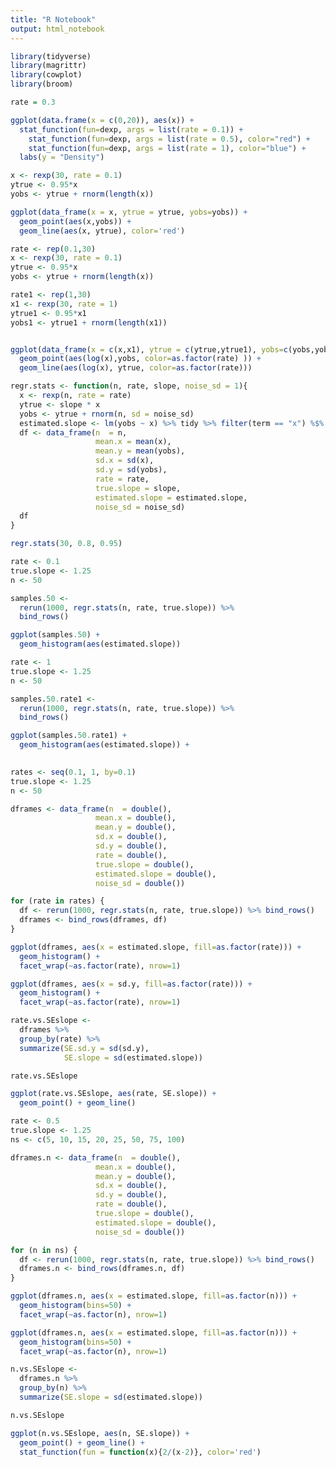 ```yaml
---
title: "R Notebook"
output: html_notebook
---
```


```r
library(tidyverse)
library(magrittr)
library(cowplot)
library(broom)
```



```r
rate = 0.3

ggplot(data.frame(x = c(0,20)), aes(x)) + 
  stat_function(fun=dexp, args = list(rate = 0.1)) + 
    stat_function(fun=dexp, args = list(rate = 0.5), color="red") + 
    stat_function(fun=dexp, args = list(rate = 1), color="blue") + 
  labs(y = "Density")
```

```r
x <- rexp(30, rate = 0.1)
ytrue <- 0.95*x
yobs <- ytrue + rnorm(length(x))

ggplot(data_frame(x = x, ytrue = ytrue, yobs=yobs)) + 
  geom_point(aes(x,yobs)) + 
  geom_line(aes(x, ytrue), color='red')
```

```r
rate <- rep(0.1,30)
x <- rexp(30, rate = 0.1)
ytrue <- 0.95*x
yobs <- ytrue + rnorm(length(x))

rate1 <- rep(1,30)
x1 <- rexp(30, rate = 1)
ytrue1 <- 0.95*x1
yobs1 <- ytrue1 + rnorm(length(x1))


ggplot(data_frame(x = c(x,x1), ytrue = c(ytrue,ytrue1), yobs=c(yobs,yobs1), rate=c(rate,rate1))) + 
  geom_point(aes(log(x),yobs, color=as.factor(rate) )) + 
  geom_line(aes(log(x), ytrue, color=as.factor(rate)))
```


```r
regr.stats <- function(n, rate, slope, noise_sd = 1){
  x <- rexp(n, rate = rate)
  ytrue <- slope * x
  yobs <- ytrue + rnorm(n, sd = noise_sd)
  estimated.slope <- lm(yobs ~ x) %>% tidy %>% filter(term == "x") %$% estimate 
  df <- data_frame(n  = n,
                   mean.x = mean(x),
                   mean.y = mean(yobs),
                   sd.x = sd(x),
                   sd.y = sd(yobs),
                   rate = rate,
                   true.slope = slope,
                   estimated.slope = estimated.slope,
                   noise_sd = noise_sd)
  df
}
```

```r
regr.stats(30, 0.8, 0.95)
```

```r
rate <- 0.1
true.slope <- 1.25
n <- 50

samples.50 <- 
  rerun(1000, regr.stats(n, rate, true.slope)) %>%
  bind_rows()
```

```r
ggplot(samples.50) + 
  geom_histogram(aes(estimated.slope))
```

```r
rate <- 1
true.slope <- 1.25
n <- 50

samples.50.rate1 <- 
  rerun(1000, regr.stats(n, rate, true.slope)) %>%
  bind_rows()
```


```r
ggplot(samples.50.rate1) + 
  geom_histogram(aes(estimated.slope)) +
  
```

```r
rates <- seq(0.1, 1, by=0.1)
true.slope <- 1.25
n <- 50

dframes <- data_frame(n  = double(),
                   mean.x = double(),
                   mean.y = double(),
                   sd.x = double(),
                   sd.y = double(),                      
                   rate = double(),
                   true.slope = double(),
                   estimated.slope = double(),
                   noise_sd = double())

for (rate in rates) {
  df <- rerun(1000, regr.stats(n, rate, true.slope)) %>% bind_rows()
  dframes <- bind_rows(dframes, df)
}

```

```r
ggplot(dframes, aes(x = estimated.slope, fill=as.factor(rate))) + 
  geom_histogram() +
  facet_wrap(~as.factor(rate), nrow=1)
```

```r
ggplot(dframes, aes(x = sd.y, fill=as.factor(rate))) + 
  geom_histogram() +
  facet_wrap(~as.factor(rate), nrow=1)
```

```r
rate.vs.SEslope <- 
  dframes %>%
  group_by(rate) %>%
  summarize(SE.sd.y = sd(sd.y),
            SE.slope = sd(estimated.slope))

rate.vs.SEslope
```

```r
ggplot(rate.vs.SEslope, aes(rate, SE.slope)) + 
  geom_point() + geom_line()
```

```r
rate <- 0.5
true.slope <- 1.25
ns <- c(5, 10, 15, 20, 25, 50, 75, 100)

dframes.n <- data_frame(n  = double(),
                   mean.x = double(),
                   mean.y = double(),
                   sd.x = double(),
                   sd.y = double(),                      
                   rate = double(),
                   true.slope = double(),
                   estimated.slope = double(),
                   noise_sd = double())

for (n in ns) {
  df <- rerun(1000, regr.stats(n, rate, true.slope)) %>% bind_rows()
  dframes.n <- bind_rows(dframes.n, df)
}

```

```r
ggplot(dframes.n, aes(x = estimated.slope, fill=as.factor(n))) + 
  geom_histogram(bins=50) +
  facet_wrap(~as.factor(n), nrow=1)
```

```r
ggplot(dframes.n, aes(x = estimated.slope, fill=as.factor(n))) + 
  geom_histogram(bins=50) +
  facet_wrap(~as.factor(n), nrow=1)
```


```r
n.vs.SEslope <- 
  dframes.n %>%
  group_by(n) %>%
  summarize(SE.slope = sd(estimated.slope))

n.vs.SEslope
```

```r
ggplot(n.vs.SEslope, aes(n, SE.slope)) + 
  geom_point() + geom_line() + 
  stat_function(fun = function(x){2/(x-2)}, color='red')
```
